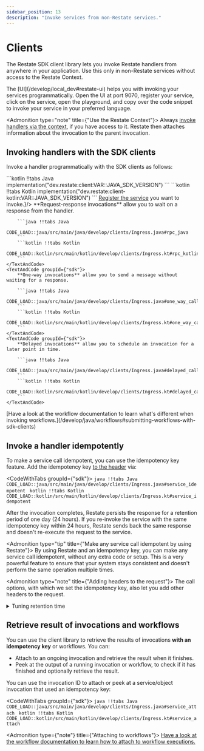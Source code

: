 ```yaml
---
sidebar_position: 13
description: "Invoke services from non-Restate services."
---
```



# Clients
The Restate SDK client library lets you invoke Restate handlers from anywhere in your application.
Use this only in non-Restate services without access to the Restate Context.

<Admonition type="tip" title="Copy code templates via the UI Playground">
    The [UI](/develop/local_dev#restate-ui) helps you with invoking your services programmatically.
    Open the UI at port 9070, register your service, click on the service, open the playground, and copy over the code snippet to invoke your service in your preferred language.
</Admonition>

<Admonition type="note" title={"Use the Restate Context"}>
    Always [invoke handlers via the context](/develop/java/service-communication), if you have access to it.
    Restate then attaches information about the invocation to the parent invocation.
</Admonition>

## Invoking handlers with the SDK clients

Invoke a handler programmatically with the SDK clients as follows:

<Step stepLabel="1" title="Add the dependency to your project">
    <CodeWithTabs groupId={"sdk"}>
    ```kotlin !!tabs Java
    implementation("dev.restate:client:VAR::JAVA_SDK_VERSION")
    ```
    ```kotlin !!tabs Kotlin
    implementation("dev.restate:client-kotlin:VAR::JAVA_SDK_VERSION")
    ```
    </CodeWithTabs>
</Step>
<Step stepLabel="2" title={<span><a href={"/operate/registration"}>Register the service</a> you want to invoke.</span>}/>
<Step stepLabel="3" title="Connect to Restate and invoke the handler with your preferred semantics">
    <TextAndCode groupId={"sdk"}>
        **Request-response invocations** allow you to wait on a response from the handler.

        ```java !!tabs Java
        CODE_LOAD::java/src/main/java/develop/clients/Ingress.java#rpc_java
        ```
        ```kotlin !!tabs Kotlin
        CODE_LOAD::kotlin/src/main/kotlin/develop/clients/Ingress.kt#rpc_kotlin
        ```
    </TextAndCode>
    <TextAndCode groupId={"sdk"}>
        **One-way invocations** allow you to send a message without waiting for a response.

        ```java !!tabs Java
        CODE_LOAD::java/src/main/java/develop/clients/Ingress.java#one_way_call_java
        ```
        ```kotlin !!tabs Kotlin
        CODE_LOAD::kotlin/src/main/kotlin/develop/clients/Ingress.kt#one_way_call_kotlin
        ```
    </TextAndCode>
    <TextAndCode groupId={"sdk"}>
        **Delayed invocations** allow you to schedule an invocation for a later point in time.

        ```java !!tabs Java
        CODE_LOAD::java/src/main/java/develop/clients/Ingress.java#delayed_call_java
        ```
        ```kotlin !!tabs Kotlin
        CODE_LOAD::kotlin/src/main/kotlin/develop/clients/Ingress.kt#delayed_call_kotlin
        ```
    </TextAndCode>
</Step>

<Admonition type="note" title="Invoking workflows">
    [Have a look at the workflow documentation to learn what's different when invoking workflows.](/develop/java/workflows#submitting-workflows-with-sdk-clients)
</Admonition>

## Invoke a handler idempotently

To make a service call idempotent, you can use the idempotency key feature.
Add the idempotency key [to the header](https://datatracker.ietf.org/doc/draft-ietf-httpapi-idempotency-key-header/) via:

<CodeWithTabs groupId={"sdk"}>
    ```java !!tabs Java
    CODE_LOAD::java/src/main/java/develop/clients/Ingress.java#service_idempotent
    ```
    ```kotlin !!tabs Kotlin
    CODE_LOAD::kotlin/src/main/kotlin/develop/clients/Ingress.kt#service_idempotent
    ```
</CodeWithTabs>

After the invocation completes, Restate persists the response for a retention period of one day (24 hours).
If you re-invoke the service with the same idempotency key within 24 hours, Restate sends back the same response and doesn't re-execute the request to the service.

<Admonition type="tip" title={"Make any service call idempotent by using Restate"}>
    By using Restate and an idempotency key, you can make any service call idempotent, without any extra code or setup.
    This is a very powerful feature to ensure that your system stays consistent and doesn't perform the same operation multiple times.
</Admonition>

<Admonition type="note" title={"Adding headers to the request"}>
    The call options, with which we set the idempotency key, also let you add other headers to the request.
</Admonition>

<details className={"grey-details"}>
    <summary> Tuning retention time</summary>

    You can tune the retention time on a service-level by using the [Admin API](/adminapi/modify-service)):
    ```shell
    curl -X PATCH localhost:9070/services/MyService \
        --json '{"idempotency_retention": "2days"}'
    ```
    The retention time is in [humantime format](https://docs.rs/humantime/latest/humantime/).

</details>

## Retrieve result of invocations and workflows

You can use the client library to retrieve the results of invocations **with an idempotency key** or workflows.
You can:
- Attach to an ongoing invocation and retrieve the result when it finishes.
- Peek at the output of a running invocation or workflow, to check if it has finished and optionally retrieve the result.

You can use the invocation ID to attach or peek at a service/object invocation that used an idempotency key:

<CodeWithTabs groupId={"sdk"}>
        ```java !!tabs Java
        CODE_LOAD::java/src/main/java/develop/clients/Ingress.java#service_attach
        ```
        ```kotlin !!tabs Kotlin
        CODE_LOAD::kotlin/src/main/kotlin/develop/clients/Ingress.kt#service_attach
        ```
</CodeWithTabs>

<Admonition type={"note"} title={"Attaching to workflows"}>
    [Have a look at the workflow documentation to learn how to attach to workflow executions.](/develop/java/workflows#submitting-workflows-with-sdk-clients)
</Admonition>

